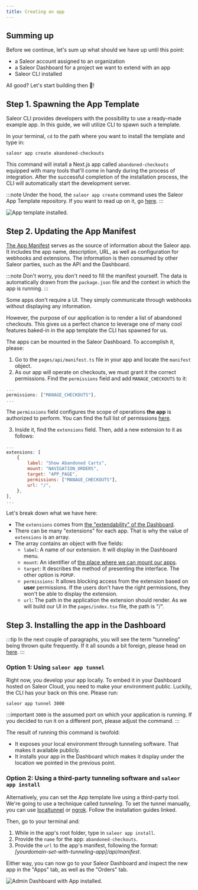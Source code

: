 ```yaml
---
title: Creating an app
---
```


## Summing up

Before we continue, let's sum up what should we have up until this point:

- a Saleor account assigned to an organization
- a Saleor Dashboard for a project we want to extend with an app
- Saleor CLI installed

All good? Let's start building then 🚀!

## Step 1. Spawning the App Template

Saleor CLI provides developers with the possibility to use a ready-made example app. In this guide, we will utilize CLI to spawn such a template.

In your terminal, `cd` to the path where you want to install the template and type in:

```shell
saleor app create abandoned-checkouts
```

This command will install a Next.js app called `abandoned-checkouts` equipped with many tools that'll come in handy during the process of integration. After the successful completion of the installation process, the CLI will automatically start the development server.

:::note
Under the hood, the `saleor app create` command uses the Saleor App Template repository. If you want to read up on it, go [here](developer/extending/apps/developing-apps/app-template.mdx).
:::

![App template installed.](../../../screenshots/apps-quickstart/app-template.png)

## Step 2. Updating the App Manifest

[The App Manifest](developer/extending/apps/manifest.mdx) serves as the source of information about the Saleor app. It includes the app name, description, URL, as well as configuration for webhooks and extensions. The information is then consumed by other Saleor parties, such as the API and the Dashboard.

:::note
Don't worry, you don't need to fill the manifest yourself. The data is automatically drawn from the `package.json` file and the context in which the app is running.
:::

Some apps don't require a UI. They simply communicate through webhooks without displaying any information.

However, the purpose of our application is to render a list of abandoned checkouts. This gives us a perfect chance to leverage one of many cool features baked-in in the app template the CLI has spawned for us.

The apps can be mounted in the Saleor Dashboard. To accomplish it, please:

1. Go to the `pages/api/manifest.ts` file in your app and locate the `manifest` object.
2. As our app will operate on checkouts, we must grant it the correct permissions. Find the `permissions` field and add `MANAGE_CHECKOUTS` to it:

```jsx
...
permissions: ["MANAGE_CHECKOUTS"],
...
```

The `permissions` field configures the scope of operations **the app** is authorized to perform. You can find the full list of permissions [here](developer/permissions.mdx#app-permissions).

3. Inside it, find the `extensions` field. Then, add a new extension to it as follows:

```jsx
...
extensions: [
	{
		label: "Show Abandoned Carts",
		mount: "NAVIGATION_ORDERS",
		target: "APP_PAGE",
		permissions: ["MANAGE_CHECKOUTS"],
		url: "/",
	},
],
...
```

Let's break down what we have here:

- The `extensions` comes from [the "extendability" of the Dashboard](developer/extending/apps/extending-dashboard-with-apps.mdx#key-concepts).
- There can be many "extensions" for each app. That is why the value of `extensions` is an array.
- The array contains an object with five fields:
  - `label`: A name of our extension. It will display in the Dashboard menu.
  - `mount`: An identifier of [the place where we can mount our apps](developer/extending/apps/extending-dashboard-with-apps.mdx#possible-mounting-places).
  - `target`: It describes the method of presenting the interface. The other option is `POPUP`.
  - `permissions`: It allows blocking access from the extension based on **user** permissions. If the users don't have the right permissions, they won't be able to display the extension.
  - `url`: The path in the application the extension should render. As we will build our UI in the `pages/index.tsx` file, the path is "/".

## Step 3. Installing the app in the Dashboard

:::tip
In the next couple of paragraphs, you will see the term "tunneling" being thrown quite frequently. If it all sounds a bit foreign, please head on [here](developer/extending/apps/developing-with-tunnels).
:::

### Option 1: Using `saleor app tunnel`

Right now, you develop your app locally. To embed it in your Dashboard hosted on Saleor Cloud, you need to make your environment public. Luckily, the CLI has your back on this one. Please run:

```
saleor app tunnel 3000
```

:::important
`3000` is the assumed port on which your application is running. If you decided to run it on a different port, please adjust the command.
:::

The result of running this command is twofold:

- It exposes your local environment through tunneling software. That makes it available publicly.
- It installs your app in the Dashboard which makes it display under the location we pointed in the previous point.

### Option 2: Using a third-party tunneling software and `saleor app install`

Alternatively, you can set the App template live using a third-party tool. We're going to use a technique called _tunneling_. To set the tunnel manually, you can use [localtunnel](https://theboroer.github.io/localtunnel-www/) or [ngrok](https://ngrok.com/). Follow the installation guides linked.

Then, go to your terminal and:

1. While in the app's root folder, type in `saleor app install`.
2. Provide the `name` for the app: `abandoned-checkouts`.
3. Provide the `url` to the app's manifest, following the format: _[yourdomain-set-with-tunneling-app]/api/manifest_.

Either way, you can now go to your Saleor Dashboard and inspect the new app in the "Apps" tab, as well as the "Orders" tab.

![Admin Dashboard with App installed.](../../../screenshots/apps-quickstart/app-installed.png)
